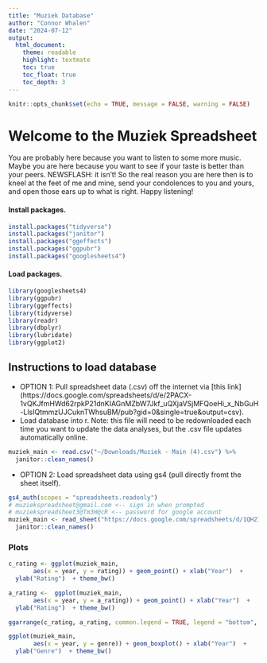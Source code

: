 ```yaml
---
title: "Muziek Database"
author: "Connor Whalen"
date: "2024-07-12"
output:
  html_document:
    theme: readable
    highlight: textmate
    toc: true
    toc_float: true
    toc_depth: 3
---
```


```r
knitr::opts_chunk$set(echo = TRUE, message = FALSE, warning = FALSE)
```

# Welcome to the Muziek Spreadsheet
You are probably here because you want to listen to some more music. Maybe you are here because you want to see if your taste is better than your peers. NEWSFLASH: it isn't! So the real reason you are here then is to kneel at the feet of me and mine, send your condolences to you and yours, and open those ears up to what is right. Happy listening! 

#### Install packages. 
```r
install.packages("tidyverse")
install.packages("janitor")
install.packages("ggeffects")
install.packages("ggpubr")
install.packages("googlesheets4")
```

#### Load packages. 
```r
library(googlesheets4)
library(ggpubr)
library(ggeffects)
library(tidyverse)
library(readr)
library(dbplyr)
library(lubridate)
library(ggplot2)
```

## Instructions to load database
- OPTION 1: Pull spreadsheet data (.csv) off the internet via [this link] (https://docs.google.com/spreadsheets/d/e/2PACX-1vQKJfmHWd62rpkP21dnKIAGnMZbW7Jkf_uQXjaVSjMFQoeHi_x_NbGuH-LlsIQtmmzUJCuknTWhsuBM/pub?gid=0&single=true&output=csv).
- Load database into r. Note: this file will need to be redownloaded each time you want to update the data analyses, but the .csv file updates automatically online. 
```r
muziek_main <- read.csv("~/Downloads/Muziek - Main (4).csv") %>% 
  janitor::clean_names()
```

- OPTION 2: Load spreadsheet data using gs4 (pull directly fromt the sheet itself).
```r
gs4_auth(scopes = "spreadsheets.readonly") 
# muziekspreadsheet@gmail.com <-- sign in when prompted
# muziekspreadsheet3@Tm3H@cR <-- password for google account
muziek_main <- read_sheet("https://docs.google.com/spreadsheets/d/1QH27wRqhg-6MS9vdQt7C73dLpHvsv3nov9YgxcZOlJQ/edit?pli=1&gid=0#gid=0") %>%
  janitor::clean_names()
```

### Plots 
```r
c_rating <- ggplot(muziek_main,
       aes(x = year, y = rating)) + geom_point() + xlab("Year")  + 
  ylab("Rating")  + theme_bw()

a_rating <-  ggplot(muziek_main,
       aes(x = year, y = a_rating)) + geom_point() + xlab("Year")  + 
  ylab("Rating")  + theme_bw()

ggarrange(c_rating, a_rating, common.legend = TRUE, legend = "bottom", labels = c("A", "B"))

ggplot(muziek_main,
       aes(x = year, y = genre)) + geom_boxplot() + xlab("Year")  + 
  ylab("Genre")  + theme_bw()

```




